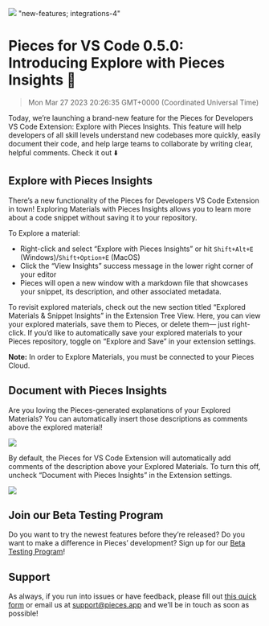 ![](https://uploads-ssl.webflow.com/6143afec68f555387049efb3/6400cf1ead44505da0f74d3c_vs-code-050_e365a1e7f403146e054362c60ce8d7cf_2000.jpeg)
"new-features; integrations-4"
# Pieces for VS Code 0.5.0: Introducing Explore with Pieces Insights 👀
> Mon Mar 27 2023 20:26:35 GMT+0000 (Coordinated Universal Time)

Today, we’re launching a brand-new feature for the Pieces for Developers VS Code Extension: Explore with Pieces Insights. This feature will help developers of all skill levels understand new codebases more quickly, easily document their code, and help large teams to collaborate by writing clear, helpful comments. Check it out ⬇️

## Explore with Pieces Insights
There’s a new functionality of the Pieces for Developers VS Code Extension in town! Exploring Materials with Pieces Insights allows you to learn more about a code snippet without saving it to your repository.

To Explore a material:
- Right-click and select “Explore with Pieces Insights” or hit ```Shift+Alt+E``` (Windows)/```Shift+Option+E``` (MacOS)
- Click the “View Insights” success message in the lower right corner of your editor
- Pieces will open a new window with a markdown file that showcases your snippet, its description, and other associated metadata.

To revisit explored materials, check out the new section titled “Explored Materials & Snippet Insights” in the Extension Tree View. Here, you can view your explored materials, save them to Pieces, or delete them— just right-click.
If you’d like to automatically save your explored materials to your Pieces repository, toggle on “Explore and Save” in your extension settings.

<strong>Note:</strong> In order to Explore Materials, you must be connected to your Pieces Cloud.

## Document with Pieces Insights
Are you loving the Pieces-generated explanations of your Explored Materials? You can automatically insert those descriptions as comments above the explored material!

![](https://uploads-ssl.webflow.com/6143afec68f555387049efb3/6400cf1fad44507217f74e13_description_c096f45db7a985d557412585fb5c2528_800.jpeg)

By default, the Pieces for VS Code Extension will automatically add comments of the description above your Explored Materials. To turn this off, uncheck “Document with Pieces Insights” in the Extension settings.

![](https://uploads-ssl.webflow.com/6143afec68f555387049efb3/6400cf1fad44506e6ff74e12_insert-description_a9cfaebae1ec53665bc3744d3fac818c_800.jpeg)

## Join our Beta Testing Program
Do you want to try the newest features before they’re released? Do you want to make a difference in Pieces’ development? Sign up for our <a href="https://getpieces.typeform.com/to/XGGlUqEI" target="_blank" rel="noopener noreferrer">Beta Testing Program</a>!

## Support
As always, if you run into issues or have feedback, please fill out <a href="https://getpieces.typeform.com/to/mCjBSIjF" target="_blank" rel="noopener noreferrer">this quick form</a> or email us at <a href="mailto:support@pieces.app" target="_blank" rel="noopener noreferrer">support@pieces.app</a> and we’ll be in touch as soon as possible!